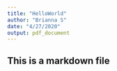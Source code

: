 ```yaml
---
title: "HelloWorld"
author: "Brianna S"
date: "4/27/2020"
output: pdf_document
---
```


## This is a markdown file
